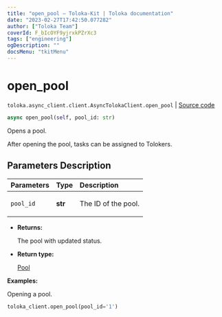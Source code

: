 ```yaml
---
title: "open_pool — Toloka-Kit | Toloka documentation"
date: "2023-02-27T17:42:50.077282"
author: ["Toloka Team"]
coverId: F_bIcOYF9yjrxkPZrXc3
tags: ["engineering"]
ogDescription: ""
docsMenu: "tkitMenu"
---
```


# open_pool
`toloka.async_client.client.AsyncTolokaClient.open_pool` | [Source code](https://github.com/Toloka/toloka-kit/blob/v1.1.4/src/async_client/client.py#L0)

```python
async open_pool(self, pool_id: str)
```

Opens a pool.

After opening the pool, tasks can be assigned to Tolokers.

## Parameters Description

| Parameters | Type | Description |
| :----------| :----| :-----------|
`pool_id`|**str**|<p>The ID of the pool.</p>

* **Returns:**

  The pool with updated status.

* **Return type:**

  [Pool](/docs/toloka-kit/reference/toloka.client.pool.Pool)

**Examples:**

Opening a pool.

```python
toloka_client.open_pool(pool_id='1')
```